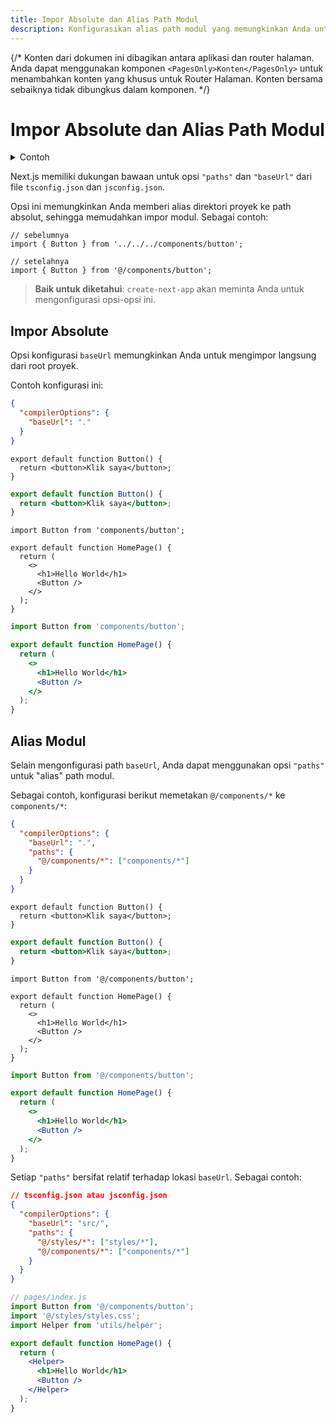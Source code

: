 ```yaml
---
title: Impor Absolute dan Alias Path Modul
description: Konfigurasikan alias path modul yang memungkinkan Anda untuk memetakan ulang path impor tertentu.
---
```


{/* Konten dari dokumen ini dibagikan antara aplikasi dan router halaman. Anda dapat menggunakan komponen `<PagesOnly>Konten</PagesOnly>` untuk menambahkan konten yang khusus untuk Router Halaman. Konten bersama sebaiknya tidak dibungkus dalam komponen. */}

# Impor Absolute dan Alias Path Modul

<details>
  <summary>Contoh</summary>

- [Impor Absolute dan Alias](https://github.com/vercel/next.js/tree/canary/examples/with-absolute-imports)

</details>

Next.js memiliki dukungan bawaan untuk opsi `"paths"` dan `"baseUrl"` dari file `tsconfig.json` dan `jsconfig.json`.

Opsi ini memungkinkan Anda memberi alias direktori proyek ke path absolut, sehingga memudahkan impor modul. Sebagai contoh:

```tsx
// sebelumnya
import { Button } from '../../../components/button';

// setelahnya
import { Button } from '@/components/button';
```

> **Baik untuk diketahui**: `create-next-app` akan meminta Anda untuk mengonfigurasi opsi-opsi ini.

## Impor Absolute

Opsi konfigurasi `baseUrl` memungkinkan Anda untuk mengimpor langsung dari root proyek.

Contoh konfigurasi ini:

```json filename="tsconfig.json or jsconfig.json"
{
  "compilerOptions": {
    "baseUrl": "."
  }
}
```

```tsx filename="components/button.tsx" switcher
export default function Button() {
  return <button>Klik saya</button>;
}
```

```jsx filename="components/button.js" switcher
export default function Button() {
  return <button>Klik saya</button>;
}
```

```tsx filename="app/page.tsx" switcher
import Button from 'components/button';

export default function HomePage() {
  return (
    <>
      <h1>Hello World</h1>
      <Button />
    </>
  );
}
```

```jsx filename="app/page.js" switcher
import Button from 'components/button';

export default function HomePage() {
  return (
    <>
      <h1>Hello World</h1>
      <Button />
    </>
  );
}
```

## Alias Modul

Selain mengonfigurasi path `baseUrl`, Anda dapat menggunakan opsi `"paths"` untuk "alias" path modul.

Sebagai contoh, konfigurasi berikut memetakan `@/components/*` ke `components/*`:

```json filename="tsconfig.json or jsconfig.json"
{
  "compilerOptions": {
    "baseUrl": ".",
    "paths": {
      "@/components/*": ["components/*"]
    }
  }
}
```

```tsx filename="components/button.tsx" switcher
export default function Button() {
  return <button>Klik saya</button>;
}
```

```jsx filename="components/button.js" switcher
export default function Button() {
  return <button>Klik saya</button>;
}
```

```tsx filename="app/page.tsx" switcher
import Button from '@/components/button';

export default function HomePage() {
  return (
    <>
      <h1>Hello World</h1>
      <Button />
    </>
  );
}
```

```jsx filename="app/page.js" switcher
import Button from '@/components/button';

export default function HomePage() {
  return (
    <>
      <h1>Hello World</h1>
      <Button />
    </>
  );
}
```

Setiap `"paths"` bersifat relatif terhadap lokasi `baseUrl`. Sebagai contoh:

```json
// tsconfig.json atau jsconfig.json
{
  "compilerOptions": {
    "baseUrl": "src/",
    "paths": {
      "@/styles/*": ["styles/*"],
      "@/components/*": ["components/*"]
    }
  }
}
```

```jsx
// pages/index.js
import Button from '@/components/button';
import '@/styles/styles.css';
import Helper from 'utils/helper';

export default function HomePage() {
  return (
    <Helper>
      <h1>Hello World</h1>
      <Button />
    </Helper>
  );
}
```
